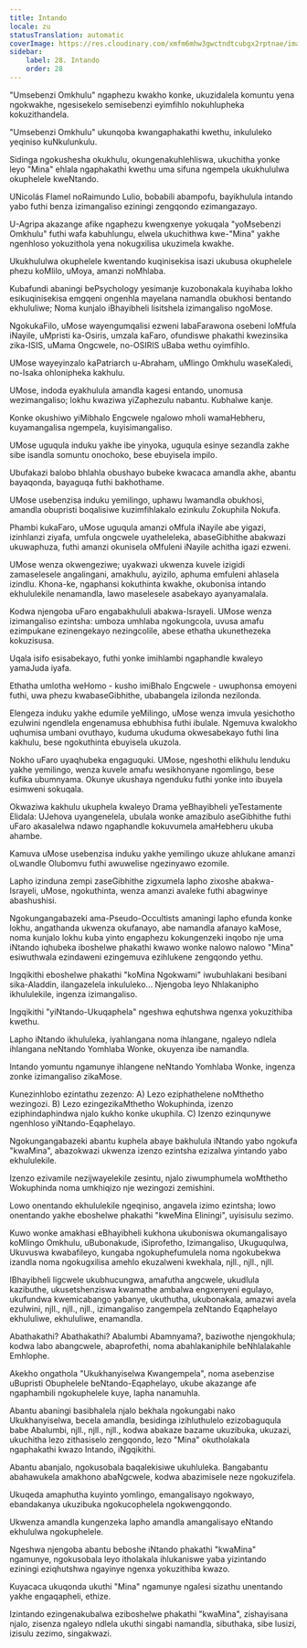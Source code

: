 ```yaml
---
title: Intando
locale: zu
statusTranslation: automatic
coverImage: https://res.cloudinary.com/xmfm6mhw3gwctndtcubgx2rptnae/image/upload/v1740468922/small_cover_tratado_de_psicologia_revolucionaria_a4c0dca4e0.webp
sidebar:
    label: 28. Intando
    order: 28
---
```

"Umsebenzi Omkhulu" ngaphezu kwakho konke, ukuzidalela komuntu yena ngokwakhe, ngesisekelo semisebenzi eyimfihlo nokuhlupheka kokuzithandela.

"Umsebenzi Omkhulu" ukunqoba kwangaphakathi kwethu, inkululeko yeqiniso kuNkulunkulu.

Sidinga ngokushesha okukhulu, okungenakuhlehliswa, ukuchitha yonke leyo "Mina" ehlala ngaphakathi kwethu uma sifuna ngempela ukukhululwa okuphelele kweNtando.

UNicolás Flamel noRaimundo Lulio, bobabili abampofu, bayikhulula intando yabo futhi benza izimangaliso eziningi zengqondo ezimangazayo.

U-Agripa akazange afike ngaphezu kwengxenye yokuqala "yoMsebenzi Omkhulu" futhi wafa kabuhlungu, elwela ukuchithwa kwe-"Mina" yakhe ngenhloso yokuzithola yena nokugxilisa ukuzimela kwakhe.

Ukukhululwa okuphelele kwentando kuqinisekisa isazi ukubusa okuphelele phezu koMlilo, uMoya, amanzi noMhlaba.

Kubafundi abaningi bePsychology yesimanje kuzobonakala kuyihaba lokho esikuqinisekisa emgqeni ongenhla mayelana namandla obukhosi bentando ekhululiwe; Noma kunjalo iBhayibheli lisitshela izimangaliso ngoMose.

NgokukaFilo, uMose wayengumqalisi ezweni labaFarawona osebeni loMfula iNayile, uMpristi ka-Osiris, umzala kaFaro, ofundiswe phakathi kwezinsika zika-ISIS, uMama Ongcwele, no-OSIRIS uBaba wethu oyimfihlo.

UMose wayeyinzalo kaPatriarch u-Abraham, uMlingo Omkhulu waseKaledi, no-Isaka ohlonipheka kakhulu.

UMose, indoda eyakhulula amandla kagesi entando, unomusa wezimangaliso; lokhu kwaziwa yiZaphezulu nabantu. Kubhalwe kanje.

Konke okushiwo yiMibhalo Engcwele ngalowo mholi wamaHebheru, kuyamangalisa ngempela, kuyisimangaliso.

UMose uguqula induku yakhe ibe yinyoka, uguqula esinye sezandla zakhe sibe isandla somuntu onochoko, bese ebuyisela impilo.

Ubufakazi balobo bhlahla obushayo bubeke kwacaca amandla akhe, abantu bayaqonda, bayaguqa futhi bakhothame.

UMose usebenzisa induku yemilingo, uphawu lwamandla obukhosi, amandla obupristi boqalisiwe kuzimfihlakalo ezinkulu Zokuphila Nokufa.

Phambi kukaFaro, uMose uguqula amanzi oMfula iNayile abe yigazi, izinhlanzi ziyafa, umfula ongcwele uyatheleleka, abaseGibhithe abakwazi ukuwaphuza, futhi amanzi okunisela oMfuleni iNayile achitha igazi ezweni.

UMose wenza okwengeziwe; uyakwazi ukwenza kuvele izigidi zamaselesele angalingani, amakhulu, ayizilo, aphuma emfuleni ahlasela izindlu. Khona-ke, ngaphansi kokuthinta kwakhe, okubonisa intando ekhululekile nenamandla, lawo maselesele asabekayo ayanyamalala.

Kodwa njengoba uFaro engabakhululi abakwa-Israyeli. UMose wenza izimangaliso ezintsha: umboza umhlaba ngokungcola, uvusa amafu ezimpukane ezinengekayo nezingcolile, abese ethatha ukunethezeka kokuzisusa.

Uqala isifo esisabekayo, futhi yonke imihlambi ngaphandle kwaleyo yamaJuda iyafa.

Ethatha umlotha weHomo - kusho imiBhalo Engcwele - uwuphonsa emoyeni futhi, uwa phezu kwabaseGibhithe, ubabangela izilonda nezilonda.

Elengeza induku yakhe edumile yeMilingo, uMose wenza imvula yesichotho ezulwini ngendlela engenamusa ebhubhisa futhi ibulale. Ngemuva kwalokho uqhumisa umbani ovuthayo, kuduma ukuduma okwesabekayo futhi lina kakhulu, bese ngokuthinta ebuyisela ukuzola.

Nokho uFaro uyaqhubeka engaguquki. UMose, ngeshothi elikhulu lenduku yakhe yemilingo, wenza kuvele amafu wesikhonyane ngomlingo, bese kufika ubumnyama. Okunye ukushaya ngenduku futhi yonke into ibuyela esimweni sokuqala.

Okwaziwa kakhulu ukuphela kwaleyo Drama yeBhayibheli yeTestamente Elidala: UJehova uyangenelela, ubulala wonke amazibulo aseGibhithe futhi uFaro akasalelwa ndawo ngaphandle kokuvumela amaHebheru ukuba ahambe.

Kamuva uMose usebenzisa induku yakhe yemilingo ukuze ahlukane amanzi oLwandle Olubomvu futhi awuwelise ngezinyawo ezomile.

Lapho izinduna zempi zaseGibhithe zigxumela lapho zixoshe abakwa-Israyeli, uMose, ngokuthinta, wenza amanzi avaleke futhi abagwinye abashushisi.

Ngokungangabazeki ama-Pseudo-Occultists amaningi lapho efunda konke lokhu, angathanda ukwenza okufanayo, abe namandla afanayo kaMose, noma kunjalo lokhu kuba yinto engaphezu kokungenzeki inqobo nje uma iNtando iqhubeka iboshelwe phakathi kwawo wonke nalowo nalowo "Mina" esiwuthwala ezindaweni ezingemuva ezihlukene zengqondo yethu.

Ingqikithi eboshelwe phakathi "koMina Ngokwami" iwubuhlakani besibani sika-Aladdin, ilangazelela inkululeko... Njengoba leyo Nhlakanipho ikhululekile, ingenza izimangaliso.

Ingqikithi "yiNtando-Ukuqaphela" ngeshwa eqhutshwa ngenxa yokuzithiba kwethu.

Lapho iNtando ikhululeka, iyahlangana noma ihlangane, ngaleyo ndlela ihlangana neNtando Yomhlaba Wonke, okuyenza ibe namandla.

Intando yomuntu ngamunye ihlangene neNtando Yomhlaba Wonke, ingenza zonke izimangaliso zikaMose.

Kunezinhlobo ezintathu zezenzo: A) Lezo eziphathelene noMthetho wezingozi. B) Lezo ezingezikaMthetho Wokuphinda, izenzo eziphindaphindwa njalo kukho konke ukuphila. C) Izenzo ezinqunywe ngenhloso yiNtando-Eqaphelayo.

Ngokungangabazeki abantu kuphela abaye bakhulula iNtando yabo ngokufa "kwaMina", abazokwazi ukwenza izenzo ezintsha ezizalwa yintando yabo ekhululekile.

Izenzo ezivamile nezijwayelekile zesintu, njalo ziwumphumela woMthetho Wokuphinda noma umkhiqizo nje wezingozi zemishini.

Lowo onentando ekhululekile ngeqiniso, angavela izimo ezintsha; lowo onentando yakhe eboshelwe phakathi "kweMina Eliningi", uyisisulu sezimo.

Kuwo wonke amakhasi eBhayibheli kukhona ukuboniswa okumangalisayo koMlingo Omkhulu, uBubonakude, iSiprofetho, Izimangaliso, Ukuguqulwa, Ukuvuswa kwabafileyo, kungaba ngokuphefumulela noma ngokubekwa izandla noma ngokugxilisa amehlo ekuzalweni kwekhala, njll., njll., njll.

IBhayibheli ligcwele ukubhucungwa, amafutha angcwele, ukudlula kazibuthe, ukusetshenziswa kwamathe ambalwa engxenyeni egulayo, ukufundwa kwemicabango yabanye, ukuthutha, ukubonakala, amazwi avela ezulwini, njll., njll., njll., izimangaliso zangempela zeNtando Eqaphelayo ekhululiwe, ekhululiwe, enamandla.

Abathakathi? Abathakathi? Abalumbi Abamnyama?, baziwothe njengokhula; kodwa labo abangcwele, abaprofethi, noma abahlakaniphile beNhlalakahle Emhlophe.

Akekho ongathola "Ukukhanyiselwa Kwangempela", noma asebenzise uBupristi Obuphelele beNtando-Eqaphelayo, ukube akazange afe ngaphambili ngokuphelele kuye, lapha nanamuhla.

Abantu abaningi basibhalela njalo bekhala ngokungabi nako Ukukhanyiselwa, becela amandla, besidinga izihluthulelo ezizobaguqula babe Abalumbi, njll., njll., njll., kodwa abakaze bazame ukuzibuka, ukuzazi, ukuchitha lezo zithasiselo zengqondo, lezo "Mina" okutholakala ngaphakathi kwazo Intando, iNgqikithi.

Abantu abanjalo, ngokusobala baqalekisiwe ukuhluleka. Bangabantu abahawukela amakhono abaNgcwele, kodwa abazimisele neze ngokuzifela.

Ukuqeda amaphutha kuyinto yomlingo, emangalisayo ngokwayo, ebandakanya ukuzibuka ngokucophelela ngokwengqondo.

Ukwenza amandla kungenzeka lapho amandla amangalisayo eNtando ekhululwa ngokuphelele.

Ngeshwa njengoba abantu beboshe iNtando phakathi "kwaMina" ngamunye, ngokusobala leyo itholakala ihlukaniswe yaba yizintando eziningi eziqhutshwa ngayinye ngenxa yokuzithiba kwazo.

Kuyacaca ukuqonda ukuthi "Mina" ngamunye ngalesi sizathu unentando yakhe engaqapheli, ethize.

Izintando ezingenakubalwa eziboshelwe phakathi "kwaMina", zishayisana njalo, zisenza ngaleyo ndlela ukuthi singabi namandla, sibuthaka, sibe lusizi, izisulu zezimo, singakwazi.

